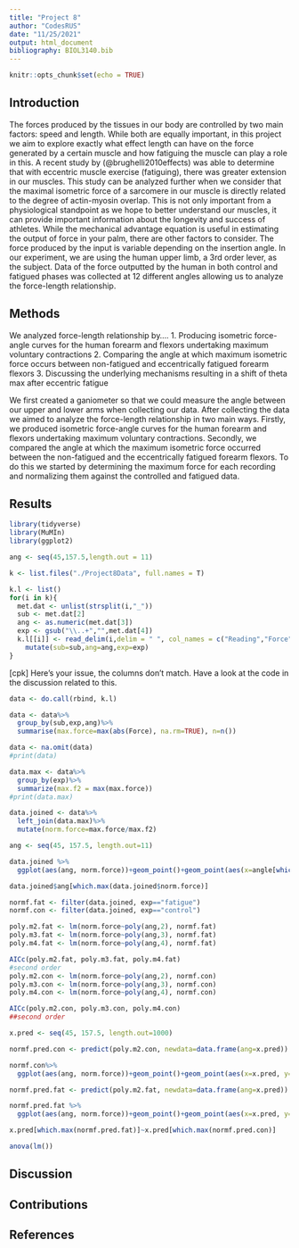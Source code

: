 ```yaml
---
title: "Project 8"
author: "CodesRUS"
date: "11/25/2021"
output: html_document
bibliography: BIOL3140.bib
---
```


```r
knitr::opts_chunk$set(echo = TRUE)
```

## Introduction
The forces produced by the tissues in our body are controlled by two main factors: speed and length. While both are equally important, in this project we aim to explore exactly what effect length can have on the force generated by a certain muscle and how fatiguing the muscle can play a role in this. A recent study by (@brughelli2010effects) was able to determine that with eccentric muscle exercise (fatiguing), there was greater extension in our muscles. This study can be analyzed further when we consider that the maximal isometric force of a sarcomere in our muscle is directly related to the degree of actin-myosin overlap. This is not only important from a physiological standpoint as we hope to better understand our muscles, it can provide important information about the longevity and success of athletes. 
	While the mechanical advantage equation is useful in estimating the output of force in your palm, there are other factors to consider. The force produced by the input is variable depending on the insertion angle. In our experiment, we are using the human upper limb, a 3rd order lever, as the subject. Data of the force outputted by the human in both control and fatigued phases was collected at 12 different angles allowing us to analyze the force-length relationship.

## Methods
We analyzed force-length relationship by….
1. Producing isometric force-angle curves for the human forearm and flexors undertaking maximum voluntary contractions 
2. Comparing the angle at which maximum isometric force occurs between non-fatigued and eccentrically fatigued forearm flexors
3. Discussing the underlying mechanisms resulting in a shift of theta max after eccentric fatigue 

We first created a ganiometer so that we could measure the angle between our upper and lower arms when collecting our data. After collecting the data we aimed to analyze the force-length relationship in two main ways. Firstly, we produced isometric force-angle curves for the human forearm and flexors undertaking maximum voluntary contractions. Secondly, we compared the angle at which the maximum isometric force occurred between the non-fatigued and the eccentrically fatigued forearm flexors. To do this we started by determining the maximum force for each recording and normalizing them against the controlled and fatigued data. 

## Results

```r
library(tidyverse)
library(MuMIn)
library(ggplot2)
```


```r
ang <- seq(45,157.5,length.out = 11)

k <- list.files("./Project8Data", full.names = T)

k.l <- list()
for(i in k){
  met.dat <- unlist(strsplit(i,"_"))
  sub <- met.dat[2]
  ang <- as.numeric(met.dat[3])
  exp <- gsub("\\..+","",met.dat[4])
  k.l[[i]] <- read_delim(i,delim = " ", col_names = c("Reading","Force","Unit"), id="Experiment") %>%
    mutate(sub=sub,ang=ang,exp=exp)
}
```

[cpk] Here's your issue, the columns don't match. Have a look at the code in the discussion related to this. 
```r
data <- do.call(rbind, k.l)

data <- data%>%
  group_by(sub,exp,ang)%>%
  summarise(max.force=max(abs(Force), na.rm=TRUE), n=n())

data <- na.omit(data)
#print(data)

data.max <- data%>%
  group_by(exp)%>%
  summarize(max.f2 = max(max.force))
#print(data.max)

data.joined <- data%>%
  left_join(data.max)%>%
  mutate(norm.force=max.force/max.f2)
```

```r
ang <- seq(45, 157.5, length.out=11)

data.joined %>%
  ggplot(aes(ang, norm.force))+geom_point()+geom_point(aes(x=angle[which.max(norm.force)], y=norm.force[which.max(norm.force)]), col="red", size=4)+facet_wrap(~exp, ncol=5)

data.joined$ang[which.max(data.joined$norm.force)]
```
```r
normf.fat <- filter(data.joined, exp=="fatigue")
normf.con <- filter(data.joined, exp=="control")

poly.m2.fat <- lm(norm.force~poly(ang,2), normf.fat)
poly.m3.fat <- lm(norm.force~poly(ang,3), normf.fat)
poly.m4.fat <- lm(norm.force~poly(ang,4), normf.fat)

AICc(poly.m2.fat, poly.m3.fat, poly.m4.fat)
#second order
poly.m2.con <- lm(norm.force~poly(ang,2), normf.con)
poly.m3.con <- lm(norm.force~poly(ang,3), normf.con)
poly.m4.con <- lm(norm.force~poly(ang,4), normf.con)

AICc(poly.m2.con, poly.m3.con, poly.m4.con)
##second order
```

```r
x.pred <- seq(45, 157.5, length.out=1000)

normf.pred.con <- predict(poly.m2.con, newdata=data.frame(ang=x.pred))

normf.con%>%
  ggplot(aes(ang, norm.force))+geom_point()+geom_point(aes(x=x.pred, y=normf.pred.fat), col="red") + geom_point(aes(x=x.pred[which.max(normf.pred.fat)], y=normf.pred.fat[which.max(normf.pred.fat)]), size=5, col="blue")

normf.pred.fat <- predict(poly.m2.fat, newdata=data.frame(ang=x.pred))

normf.pred.fat %>%
  ggplot(aes(ang, norm.force))+geom_point()+geom_point(aes(x=x.pred, y=normf.pred.fat), col="red") + geom_point(aes(x=x.pred[which.max(normf.pred.fat)], y=normf.pred.fat[which.max(normf.pred.fat)]), size=5, col="blue")

x.pred[which.max(normf.pred.fat)]~x.pred[which.max(normf.pred.con)]
```

```r
anova(lm())
```


## Discussion

## Contributions

## References
